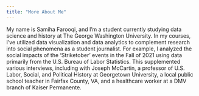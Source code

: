```yaml
---
title: "More About Me"
---
```


My name is Samiha Farooqi, and I'm a student currently studying data science and history at The George Washington University. In my courses, I’ve utilized data visualization and data analytics to complement research into social phenomena as a student journalist. For example, I analyzed the social impacts of the ‘Striketober’ events in the Fall of 2021 using data primarily from the U.S. Bureau of Labor Statistics. This supplemented various interviews, including with Joseph McCartin, a professor of U.S. Labor, Social, and Political History at Georgetown University, a local public school teacher in Fairfax County, VA, and a healthcare worker at a DMV branch of Kaiser Permanente. 

